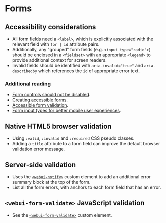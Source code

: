 
<Meta of={Form} />

# Forms

## Accessibility considerations
- All form fields need a `<label>`, which is explicitly associated with the relevant field with `for | id` attribute pairs.
- Additionally, any "grouped" form fields (e.g. `<input type="radio">`) should be enclosed in a `<fieldset>` with an appropriate `<legend>` to provide additional context for screen readers.
- Invalid fields should be identified with `aria-invalid="true"` and `aria-describedby` which references the `id` of appropriate error text.

### Additional reading
- [Form controls should not be disabled](https://adrianroselli.com/2024/02/dont-disable-form-controls.html).
- [Creating accessible forms](https://webaim.org/techniques/forms/controls).
- [Accessible form validation](https://www.smashingmagazine.com/2023/02/guide-accessible-form-validation/).
- [Form input types for better mobile user experiences](https://css-tricks.com/better-form-inputs-for-better-mobile-user-experiences/).

## Native HTML5 browser validation
- Using `:valid`, `:invalid` and `:required` CSS pseudo classes.
- Adding a `title` attribute to a form field can improve the default browser validation error message.

<Canvas of={Form.Form} />
<Controls of={Form.Form} />

## Server-side validation
- Uses the [`<webui-notify>`](/docs/web-components-or-custom-elements-webui-notify--docs) custom element to add an additional error summary block at the top of the form.
- List all the form errors, with anchors to each form field that has an error.

<Canvas of={FormNoArgs.FormServerValidation} />

## `<webui-form-validate>` JavaScript validation
- See the [`<webui-form-validate>`](/docs/web-components-or-custom-elements-webui-form-validate--docs) custom element.
